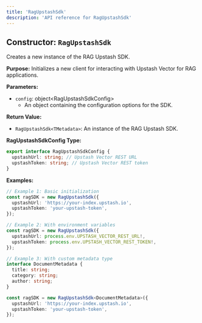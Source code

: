 ```yaml
---
title: 'RagUpstashSdk'
description: 'API reference for RagUpstashSdk'
---
```


## Constructor: `RagUpstashSdk`

Creates a new instance of the RAG Upstash SDK.

**Purpose:**
Initializes a new client for interacting with Upstash Vector for RAG applications.

**Parameters:**

- `config`: object\<RagUpstashSdkConfig\>
  - An object containing the configuration options for the SDK.

**Return Value:**

- `RagUpstashSdk<TMetadata>`: An instance of the RAG Upstash SDK.

**RagUpstashSdkConfig Type:**

```typescript
export interface RagUpstashSdkConfig {
  upstashUrl: string; // Upstash Vector REST URL
  upstashToken: string; // Upstash Vector REST token
}
```

**Examples:**

```typescript
// Example 1: Basic initialization
const ragSDK = new RagUpstashSdk({
  upstashUrl: 'https://your-index.upstash.io',
  upstashToken: 'your-upstash-token',
});

// Example 2: With environment variables
const ragSDK = new RagUpstashSdk({
  upstashUrl: process.env.UPSTASH_VECTOR_REST_URL!,
  upstashToken: process.env.UPSTASH_VECTOR_REST_TOKEN!,
});

// Example 3: With custom metadata type
interface DocumentMetadata {
  title: string;
  category: string;
  author: string;
}

const ragSDK = new RagUpstashSdk<DocumentMetadata>({
  upstashUrl: 'https://your-index.upstash.io',
  upstashToken: 'your-upstash-token',
});
```
